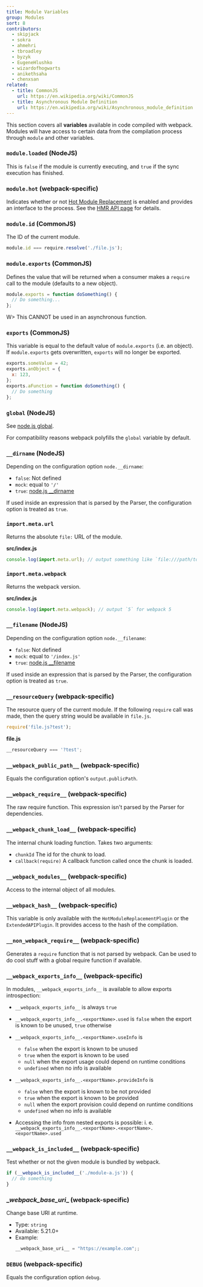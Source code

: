 ```yaml
---
title: Module Variables
group: Modules
sort: 8
contributors:
  - skipjack
  - sokra
  - ahmehri
  - tbroadley
  - byzyk
  - EugeneHlushko
  - wizardofhogwarts
  - anikethsaha
  - chenxsan
related:
  - title: CommonJS
    url: https://en.wikipedia.org/wiki/CommonJS
  - title: Asynchronous Module Definition
    url: https://en.wikipedia.org/wiki/Asynchronous_module_definition
---
```


This section covers all **variables** available in code compiled with webpack. Modules will have access to certain data from the compilation process through `module` and other variables.

### `module.loaded` (NodeJS)

This is `false` if the module is currently executing, and `true` if the sync execution has finished.

### `module.hot` (webpack-specific)

Indicates whether or not [Hot Module Replacement](/concepts/hot-module-replacement) is enabled and provides an interface to the process. See the [HMR API page](/api/hot-module-replacement) for details.

### `module.id` (CommonJS)

The ID of the current module.

```javascript
module.id === require.resolve('./file.js');
```

### `module.exports` (CommonJS)

Defines the value that will be returned when a consumer makes a `require` call to the module (defaults to a new object).

```javascript
module.exports = function doSomething() {
  // Do something...
};
```

W> This CANNOT be used in an asynchronous function.

### `exports` (CommonJS)

This variable is equal to the default value of `module.exports` (i.e. an object). If `module.exports` gets overwritten, `exports` will no longer be exported.

```javascript
exports.someValue = 42;
exports.anObject = {
  x: 123,
};
exports.aFunction = function doSomething() {
  // Do something
};
```

### `global` (NodeJS)

See [node.js global](https://nodejs.org/api/globals.html#globals_global).

For compatibility reasons webpack polyfills the `global` variable by default.

### `__dirname` (NodeJS)

Depending on the configuration option `node.__dirname`:

- `false`: Not defined
- `mock`: equal to `'/'`
- `true`: [node.js \_\_dirname](https://nodejs.org/api/globals.html#globals_dirname)

If used inside an expression that is parsed by the Parser, the configuration option is treated as `true`.

### `import.meta.url`

Returns the absolute `file:` URL of the module.

**src/index.js**

```javascript
console.log(import.meta.url); // output something like `file:///path/to/your/project/src/index.js`
```

### `import.meta.webpack`

Returns the webpack version.

**src/index.js**

```javascript
console.log(import.meta.webpack); // output `5` for webpack 5
```

### `__filename` (NodeJS)

Depending on the configuration option `node.__filename`:

- `false`: Not defined
- `mock`: equal to `'/index.js'`
- `true`: [node.js \_\_filename](https://nodejs.org/api/globals.html#globals_filename)

If used inside an expression that is parsed by the Parser, the configuration option is treated as `true`.

### `__resourceQuery` (webpack-specific)

The resource query of the current module. If the following `require` call was made, then the query string would be available in `file.js`.

```javascript
require('file.js?test');
```

**file.js**

```javascript
__resourceQuery === '?test';
```

### `__webpack_public_path__` (webpack-specific)

Equals the configuration option's `output.publicPath`.

### `__webpack_require__` (webpack-specific)

The raw require function. This expression isn't parsed by the Parser for dependencies.

### `__webpack_chunk_load__` (webpack-specific)

The internal chunk loading function. Takes two arguments:

- `chunkId` The id for the chunk to load.
- `callback(require)` A callback function called once the chunk is loaded.

### `__webpack_modules__` (webpack-specific)

Access to the internal object of all modules.

### `__webpack_hash__` (webpack-specific)

This variable is only available with the `HotModuleReplacementPlugin` or the `ExtendedAPIPlugin`. It provides access to the hash of the compilation.

### `__non_webpack_require__` (webpack-specific)

Generates a `require` function that is not parsed by webpack. Can be used to do cool stuff with a global require function if available.

### `__webpack_exports_info__` (webpack-specific)

In modules, `__webpack_exports_info__` is available to allow exports introspection:

- `__webpack_exports_info__` is always `true`

- `__webpack_exports_info__.<exportName>.used` is `false` when the export is known to be unused, `true` otherwise

- `__webpack_exports_info__.<exportName>.useInfo` is

  - `false` when the export is known to be unused
  - `true` when the export is known to be used
  - `null` when the export usage could depend on runtime conditions
  - `undefined` when no info is available

- `__webpack_exports_info__.<exportName>.provideInfo` is

  - `false` when the export is known to be not provided
  - `true` when the export is known to be provided
  - `null` when the export provision could depend on runtime conditions
  - `undefined` when no info is available

- Accessing the info from nested exports is possible: i. e. `__webpack_exports_info__.<exportName>.<exportName>.<exportName>.used`

### `__webpack_is_included__` (webpack-specific)

<Badge text="5.16.0+" />

Test whether or not the given module is bundled by webpack.

```js
if (__webpack_is_included__('./module-a.js')) {
  // do something
}
```

### \__webpack_base_uri__ (webpack-specific)

Change base URI at runtime.

- Type: `string`
- Available: 5.21.0+
- Example:
  ```js
  __webpack_base_uri__ = "https://example.com";;
  ```

### `DEBUG` (webpack-specific)

Equals the configuration option `debug`.
